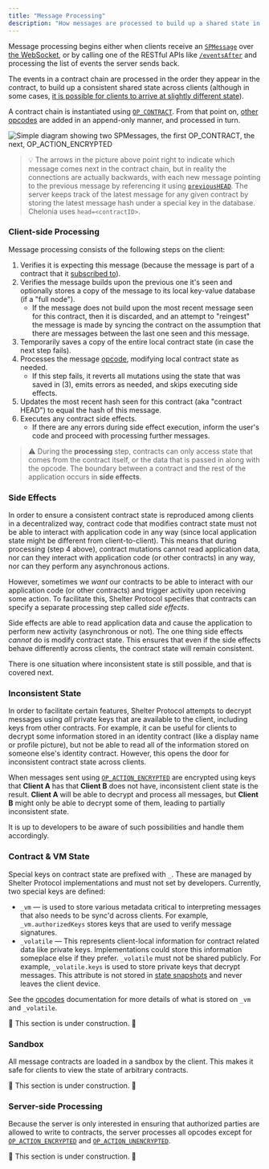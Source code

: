 ```yaml
---
title: "Message Processing"
description: "How messages are processed to build up a shared state in Shelter Protocol"
---
```


Message processing begins either when clients receive an [`SPMessage`](/en/spmessage) over [the WebSocket](/en/server-api#server-entry), or by calling one of the RESTful APIs like [`/eventsAfter`](/en/server-api#eventsafter) and processing the list of events the server sends back.

The events in a contract chain are processed in the order they appear in the contract, to build up a consistent shared state across clients (although in some cases, [it is possible for clients to arrive at slightly different state](#inconsistent-state)).

A contract chain is instantiated using [`OP_CONTRACT`](/en/opcodes#op_contract). From that point on, [other opcodes](/en/opcodes) are added in an append-only manner, and processed in turn.

<img src={spmessageRef} alt="Simple diagram showing two SPMessages, the first OP_CONTRACT, the next, OP_ACTION_ENCRYPTED" class="center" />

> 💡 The arrows in the picture above point right to indicate which message comes next in the contract chain, but in reality the connections are actually backwards, with each new message pointing to the previous message by referencing it using [`previousHEAD`](/en/spmessage). The server keeps track of the latest message for any given contract by storing the latest message hash under a special key in the database. Chelonia uses `head=<contractID>`.

### Client-side Processing

Message processing consists of the following steps on the client:

1. Verifies it is expecting this message (because the message is part of a contract that it [subscribed to](/en/server-api#client-sub)).
2. Verifies the message builds upon the previous one it's seen and optionally stores a copy of the message to its local key-value database (if a "full node").
    - If the message does not build upon the most recent message seen for this contract, then it is discarded, and an attempt to "reingest" the message is made by syncing the contract on the assumption that there are messages between the last one seen and this message.
3. Temporarily saves a copy of the entire local contract state (in case the next step fails).
4. Processes the message [opcode](/en/opcodes), modifying local contract state as needed.
    - If this step fails, it reverts all mutations using the state that was saved in (3), emits errors as needed, and skips executing side effects.
5. Updates the most recent hash seen for this contract (aka "contract HEAD") to equal the hash of this message.
6. Executes any contract side effects.
    - If there are any errors during side effect execution, inform the user's code and proceed with processing further messages.

> ⚠︎ During the **processing** step, contracts can only access state that comes from the contract itself, or the data that is passed in along with the opcode. The boundary between a contract and the rest of the application occurs in **side effects**.

### Side Effects

In order to ensure a consistent contract state is reproduced among clients in a decentralized way, contract code that modifies contract state must not be able to interact with application code in any way (since local application state might be different from client-to-client). This means that during processing (step 4 above), contract mutations cannot read application data, nor can they interact with application code (or other contracts) in any way, nor can they perform any asynchronous actions.

However, sometimes we *want* our contracts to be able to interact with our application code (or other contracts) and trigger activity upon receiving some action. To facilitate this, Shelter Protocol specifies that contracts can specify a separate processing step called *side effects*.

Side effects are able to read application data and cause the application to perform new activity (asynchronous or not). The one thing side effects *cannot* do is modify contract state. This ensures that even if the side effects behave differently across clients, the contract state will remain consistent.

There is one situation where inconsistent state is still possible, and that is covered next.

### Inconsistent State

In order to facilitate certain features, Shelter Protocol attempts to decrypt messages using *all* private keys that are available to the client, including keys from other contracts. For example, it can be useful for clients to decrypt some information stored in an identity contract (like a display name or profile picture), but not be able to read all of the information stored on someone else's identity contract. However, this opens the door for inconsistent contract state across clients.

When messages sent using [`OP_ACTION_ENCRYPTED`](/en/opcodes#op_action_encrypted) are encrypted using keys that **Client A** has that **Client B** does not have, inconsistent client state is the result. **Client A** will be able to decrypt and process all messages, but **Client B** might only be able to decrypt some of them, leading to partially inconsistent state.

It is up to developers to be aware of such possibilities and handle them accordingly.

### Contract & VM State

Special keys on contract state are prefixed with `_`. These are managed by Shelter Protocol implementations and must not set by developers. Currently, two special keys are defined:

- `_vm` — is used to store various metadata critical to interpreting messages that also needs to be sync'd across clients. For example, `_vm.authorizedKeys` stores keys that are used to verify message signatures.
- `_volatile` — This represents client-local information for contract related data like private keys. Implementations could store this information someplace else if they prefer. `_volatile` must not be shared publicly. For example, `_volatile.keys` is used to store private keys that decrypt messages. This attribute is not stored in [state snapshots](/en/state-snapshots) and never leaves the client device.

See the [opcodes](/en/opcodes) documentation for more details of what is stored on `_vm` and `_volatile`.

<!-- TODO/TBD: specify how secret keys are handled in snapshots. -->
🚧 This section is under construction. 🚧

### Sandbox

All message contracts are loaded in a sandbox by the client. This makes it safe for clients to view the state of arbitrary contracts.

🚧 This section is under construction. 🚧

### Server-side Processing

Because the server is only interested in ensuring that authorized parties are allowed to write to contracts, the server processes all opcodes except for [`OP_ACTION_ENCRYPTED`](/en/opcodes#op_action_encrypted) and [`OP_ACTION_UNENCRYPTED`](/en/opcodes#op_action_unencrypted).

🚧 This section is under construction. 🚧
